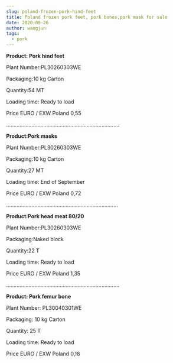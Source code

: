 ```yaml
---
slug: poland-frozen-pork-hind-feet
title: Poland frozen pork feet, pork bones,pork mask for sale
date: 2020-09-26
author: wangjun
tags:
  - pork
---
```

**Product: Pork hind feet**


Plant Number:PL30260303WE


Packaging:10 kg Carton


Quantity:54 MT


Loading time: Ready to load


Price EURO / EXW Poland  0,55

............................................................................

**Product:Pork masks**


Plant Number:PL30260303WE


Packaging:10 kg Carton


Quantity:27 MT


Loading time: End of September


Price EURO / EXW Poland  0,72

...........................................................................

**Product:Pork head meat 80/20**


Plant Number:PL30260303WE


Packaging:Naked block


Quantity:22 T


Loading time: Ready to load


Price EURO / EXW Poland 1,35

............................................................................

**Product: Pork femur bone**


Plant Number: PL30040301WE


Packaging: 10 kg Carton


Quantity: 25 T


Loading time: Ready to load


Price EURO / EXW Poland 0,18